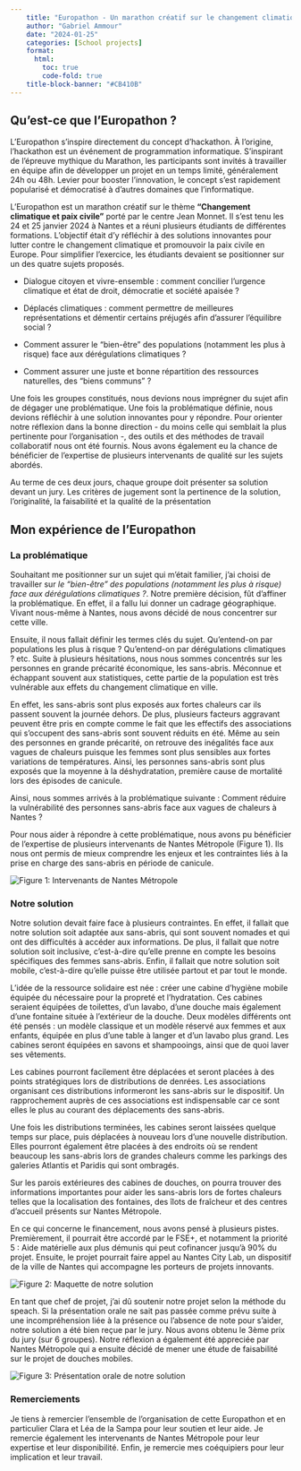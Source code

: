 ```yaml
---
    title: "Europathon - Un marathon créatif sur le changement climatique et la paix civile"
    author: "Gabriel Ammour" 
    date: "2024-01-25"
    categories: [School projects]
    format: 
      html: 
        toc: true
        code-fold: true
    title-block-banner: "#CB410B"
---
```


## Qu'est-ce que l'Europathon ?

L'Europathon s'inspire directement du concept d'hackathon. À l'origine, l'hackathon est un événement de programmation informatique. S'inspirant de l'épreuve mythique du Marathon, les participants sont invités à travailler en équipe afin de développer un projet en un temps limité, généralement 24h ou 48h. Levier pour booster l'innovation, le concept s'est rapidement popularisé et démocratisé à d'autres domaines que l'informatique.

L'Europathon est un marathon créatif sur le thème **"Changement climatique et paix civile"** porté par le centre Jean Monnet. Il s'est tenu les 24 et 25 janvier 2024 à Nantes et a réuni plusieurs étudiants de différentes formations. L'objectif était d'y réfléchir à des solutions innovantes pour lutter contre le changement climatique et promouvoir la paix civile en Europe. Pour simplifier l'exercice, les étudiants devaient se positionner sur un des quatre sujets proposés.

-   Dialogue citoyen et vivre-ensemble : comment concilier l’urgence climatique et état de droit, démocratie et société apaisée ?

-   Déplacés climatiques : comment permettre de meilleures représentations et démentir certains préjugés afin d’assurer l’équilibre social ?

-   Comment assurer le “bien-être” des populations (notamment les plus à risque) face aux dérégulations climatiques ?

-   Comment assurer une juste et bonne répartition des ressources naturelles, des “biens communs” ?

Une fois les groupes constitués, nous devions nous imprégner du sujet afin de dégager une problématique. Une fois la problématique définie, nous devions réfléchir à une solution innovantes pour y répondre. Pour orienter notre réflexion dans la bonne direction - du moins celle qui semblait la plus pertinente pour l'organisation -, des outils et des méthodes de travail collaboratif nous ont été fournis. Nous avons également eu la chance de bénéficier de l'expertise de plusieurs intervenants de qualité sur les sujets abordés.

Au terme de ces deux jours, chaque groupe doit présenter sa solution devant un jury. Les critères de jugement sont la pertinence de la solution, l'originalité, la faisabilité et la qualité de la présentation

## Mon expérience de l'Europathon

### La problématique

Souhaitant me positionner sur un sujet qui m'était familier, j'ai choisi de travailler sur *le “bien-être” des populations (notamment les plus à risque) face aux dérégulations climatiques ?*. Notre première décision, fût d'affiner la problématique. En effet, il a fallu lui donner un cadrage géographique. Vivant nous-même à Nantes, nous avons décidé de nous concentrer sur cette ville.

Ensuite, il nous fallait définir les termes clés du sujet. Qu'entend-on par populations les plus à risque ? Qu'entend-on par dérégulations climatiques ? etc. Suite à plusieurs hésitations, nous nous sommes concentrés sur les personnes en grande précarité économique, les sans-abris. Méconnue et échappant souvent aux statistiques, cette partie de la population est très vulnérable aux effets du changement climatique en ville.

En effet, les sans-abris sont plus exposés aux fortes chaleurs car ils passent souvent la journée dehors. De plus, plusieurs facteurs aggravant peuvent être pris en compte comme le fait que les effectifs des associations qui s'occupent des sans-abris sont souvent réduits en été. Même au sein des personnes en grande précarité, on retrouve des inégalités face aux vagues de chaleurs puisque les femmes sont plus sensibles aux fortes variations de températures. Ainsi, les personnes sans-abris sont plus exposés que la moyenne à la déshydratation, première cause de mortalité lors des épisodes de canicule.

Ainsi, nous sommes arrivés à la problématique suivante : Comment réduire la vulnérabilité des personnes sans-abris face aux vagues de chaleurs à Nantes ?

Pour nous aider à répondre à cette problématique, nous avons pu bénéficier de l'expertise de plusieurs intervenants de Nantes Métropole (Figure 1). Ils nous ont permis de mieux comprendre les enjeux et les contraintes liés à la prise en charge des sans-abris en période de canicule.

![](photos/brainstorm.jpg "Figure 1: Intervenants de Nantes Métropole")

### Notre solution

Notre solution devait faire face à plusieurs contraintes. En effet, il fallait que notre solution soit adaptée aux sans-abris, qui sont souvent nomades et qui ont des difficultés à accéder aux informations. De plus, il fallait que notre solution soit inclusive, c'est-à-dire qu'elle prenne en compte les besoins spécifiques des femmes sans-abris. Enfin, il fallait que notre solution soit mobile, c'est-à-dire qu'elle puisse être utilisée partout et par tout le monde.

L’idée de la ressource solidaire est née : créer une cabine d’hygiène mobile équipée du nécessaire pour la propreté et l’hydratation. Ces cabines seraient équipées de toilettes, d’un lavabo, d’une douche mais également d’une fontaine située à l’extérieur de la douche. Deux modèles différents ont été pensés : un modèle classique et un modèle réservé aux femmes et aux enfants, équipée en plus d’une table à langer et d’un lavabo plus grand. Les cabines seront équipées en savons et shampooings, ainsi que de quoi laver ses vêtements.

Les cabines pourront facilement être déplacées et seront placées à des points stratégiques lors de distributions de denrées. Les associations organisant ces distributions informeront les sans-abris sur le dispositif. Un rapprochement auprès de ces associations est indispensable car ce sont elles le plus au courant des déplacements des sans-abris.

Une fois les distributions terminées, les cabines seront laissées quelque temps sur place, puis déplacées à nouveau lors d’une nouvelle distribution. Elles pourront également être placées à des endroits où se rendent beaucoup les sans-abris lors de grandes chaleurs comme les parkings des galeries Atlantis et Paridis qui sont ombragés.

Sur les parois extérieures des cabines de douches, on pourra trouver des informations importantes pour aider les sans-abris lors de fortes chaleurs telles que la localisation des fontaines, des îlots de fraîcheur et des centres d’accueil présents sur Nantes Métropole.

En ce qui concerne le financement, nous avons pensé à plusieurs pistes. Premièrement, il pourrait être accordé par le FSE+, et notamment la priorité 5 : Aide matérielle aux plus démunis qui peut cofinancer jusqu’à 90% du projet. Ensuite, le projet pourrait faire appel au Nantes City Lab, un dispositif de la ville de Nantes qui accompagne les porteurs de projets innovants.

![](photos/maquette.JPG "Figure 2: Maquette de notre solution")

En tant que chef de projet, j'ai dû soutenir notre projet selon la méthode du speach. Si la présentation orale ne sait pas passée comme prévu suite à une incompréhension liée à la présence ou l'absence de note pour s'aider, notre solution a été bien reçue par le jury. Nous avons obtenu le 3ème prix du jury (sur 6 groupes). Notre réflexion a également été appreciée par Nantes Métropole qui a ensuite décidé de mener une étude de faisabilité sur le projet de douches mobiles.

![](photos/speach.JPG "Figure 3: Présentation orale de notre solution")

### Remerciements

Je tiens à remercier l'ensemble de l'organisation de cette Europathon et en particulier Clara et Léa de la Sampa pour leur soutien et leur aide. Je remercie également les intervenants de Nantes Métropole pour leur expertise et leur disponibilité. Enfin, je remercie mes coéquipiers pour leur implication et leur travail.


